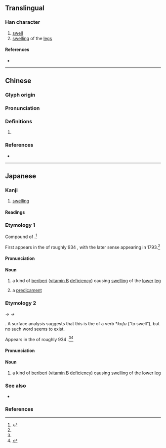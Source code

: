 {{character info/new}}
==Translingual==

===Han character===
{{Han char|rn=43|rad=尢|as=09|sn=12|four=42011|canj=KUHJG|ids=⿺尢重}}

# [[swell]]
# [[swelling]] of the [[leg]]s

====References====
* {{Han ref|kx=0299.010|dkj=07594|dj=0954.150|hdz=10555.080|uh=5C30|ud=23600|bh=D8D8|bd=55512}}

----

==Chinese==
{{zh-forms}}

===Glyph origin===
{{Han etym}}

===Pronunciation===
{{zh-pron
|m=zhǒng,chòng
|c=zung6,zung2,cung3
|mc=y
|oc=y
|cat=
}}

===Definitions===
{{zh-hanzi}}

# {{rfdef|zh}}

===References===
* {{R:yue:Hanzi}}

----

==Japanese==

===Kanji===
{{ja-kanji|grade=|rs=尢09}}

# [[swelling]]

====Readings====
{{ja-readings
|on=しょう, じゅ, しゅう
|kun=こい<こひ, おめあし
}}

===Etymology 1===
{{ja-kanjitab|yomi=k|おめあし|alt=瘇}}

Compound of {{compound|ja|おめ|tr1=ome|pos1=of unknown meaning|[[足]], [[脚]]|tr2=ashi|t2=[[foot]], [[leg]]}}.<ref name="KDJ">{{R:Kokugo Dai Jiten}}</ref>

First appears in the {{m|ja|和名類聚抄|tr={{w|Wamyō Ruijushō}}}} of roughly 934 {{CE}}, with the later sense appearing in 1793.<ref name="KDJ"/> 

====Pronunciation====
{{ja-pron|yomi=k|おめあし}}

====Noun====
{{ja-noun|おめあし}}

# {{lb|ja|sort=こい|archaic|possibly|_|obsolete|934 {{CE}}}} a kind of [[beriberi]] ([[vitamin B]] [[deficiency]]) causing [[swelling]] of the [[lower]] [[leg]]
#: {{synonyms|ja|尰|tr1=koi|尰足|tr2=koiashi|尰脛|tr3=koizune}}
# {{lb|ja|sort=こい|archaic|possibly|_|obsolete|1793}} a [[predicament]]

===Etymology 2===
{{ja-kanjitab|yomi=k|こい}}

{{IPAchar|/kofi/}} → {{IPAchar|/kowi/}} → {{IPAchar|/koi/}}

{{unk|ja|sort=こい}}.  A surface analysis suggests that this is the {{m|ja|連用形|tr=ren'yōkei||continuative or stem form}} of a verb *''kofu'' (“to swell”), but no such word seems to exist.

Appears in the {{m|ja|和名類聚抄|tr={{w|Wamyō Ruijushō}}}} of roughly 934 {{CE}}.<ref name="KDJ"/><ref name="DJS">{{R:Daijisen}}</ref>

====Pronunciation====
{{ja-pron|yomi=k|こい}}

====Noun====
{{ja-noun|こい|hhira=こひ}}

# {{lb|ja|sort=こい|archaic|possibly|_|obsolete}} a kind of [[beriberi]] ([[vitamin B]] [[deficiency]]) causing [[swelling]] of the [[lower]] [[leg]]
#: {{synonyms|ja|尰|tr1=omeashi|尰足|tr2=koiashi|尰脛|tr3=koizune}}

===See also===
* {{ja-r|脚気|かっけ|[[beriberi]]}}

===References===
<references/>